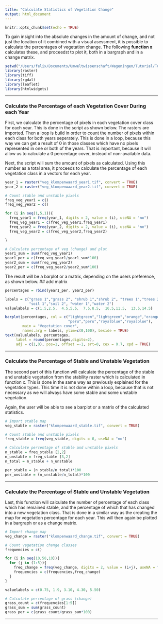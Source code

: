 ```yaml
---
title: "Calculate Statistics of Vegetation Change"
output: html_document
---
```


```r
knitr::opts_chunk$set(echo = TRUE)
```

To gain insight into the absolute changes in the amount of change, and not just the location of it combined with a visual asessment, it is possible to calculate the percentages of vegetation change. The following **function x** calculates these, and proceedst to plot it, both in a bargraph and in a change matrix.

```r
setwd("/Users/felix/Documents/Umweltwissenschaft/Wageningen/Tutorial/Tutorial_files") # Set to working directory
library(raster)
library(tiff)
library(rgdal)
library(leaflet)
library(htmlwidgets)
```
***
### Calculate the Percentage of each Vegetation Cover During each Year
First, we calculate the percentage of pixels in each vegetation cover class for each year. This is done in the script as shown below. The rasters are imported. Then a loop is build in order to count the number of pixels within each class for both years seperately. This is done in a loop, because this way we can get a result of 0 in those classes which have no pixels represented in one or both of the years. That is important, because it will allow us to calculate a 0 percentage cover, instead of non-available data.

Next, the script will sum the amount of pixels as calculated. Using this number as a total area, it proceeds to calculate the percentage of each vegetation class in a vectors for each year.

```r
year_1 = raster("veg_klompenwaard_year1.tif", convert = TRUE)
year_2 = raster("veg_klompenwaard_year2.tif", convert = TRUE)

# Count stable and unstable pixels
freq_veg_year1 = c()
freq_veg_year2 = c()

for (i in seq(1,5,1)){
  freq_year1 = freq(year_1, digits = 2, value = (i), useNA = "no")
  freq_veg_year1 = c(freq_veg_year1,freq_year1)
  freq_year2 = freq(year_2, digits = 2, value = (i), useNA = "no")
  freq_veg_year2 = c(freq_veg_year2,freq_year2)

}

# Calculate percentage of veg (change) and plot
year1_sum = sum(freq_veg_year1)
year1_per = c(freq_veg_year1/year1_sum*100)
year2_sum = sum(freq_veg_year2)
year2_per = c(freq_veg_year2/year2_sum*100)
```

The result will be a barplot or a matrix, depending on the users preference, as shown below.
## add matrix

```r
percentages = rbind(year1_per, year2_per)

labels = c("grass 1","grass 2", "shrub 1","shrub 2", "trees 1","trees 2", 
           "soil 1","soil 2", "water 1","water 2")
valuelabels = c(1.5,2.5,  4.5,5.5,  7.5,8.5,  10.5,11.5,  13.5,14.5)

barplot(percentages, col = c("lightgreen","lightgreen","orange","orange","violet","violet", 
                             "peru","peru","royalblue","royalblue"), 
        main = "Vegetation cover",
        names.arg = labels, ylim=c(0,100), beside = TRUE)
text(valuelabels, percentages,
     label = round(percentages,digits=2),
     adj = c(1,0), pos=1, offset =-1, srt=0, cex = 0.7, xpd = TRUE)
```

***
### Calculate the Percentage of Stable and Unstable Vegetation
The second part of this function will calculate the percentage of the stable and unstable vegetation from the stability raster which is calculated in function x. This is done in the same way as previously explained for the vegetation types. This time it is not done within a loop, because that is not necessary as we will always have some stable and some unstable vegetation.

Again, the user will be able to see a barplot or a matrix of the calculated statistics.

```r
# Import stable map
veg_stable = raster("klompenwaard_stable.tif", convert = TRUE)

# Count stable and unstable pixels
freq_stable = freq(veg_stable, digits = 0, useNA = "no")

# Calculate percentage of stable and unstable pixels
n_stable = freq_stable [2,2]
n_unstable = freq_stable [3,2]
n_total = n_stable + n_unstable

per_stable = (n_stable/n_total)*100
per_unstable = (n_unstable/n_total)*100
```

***
### Calculate the Percentage of Stable and Unstable Vegetation
Last, this function will calculate the number of percentage of each class which has remained stable, and the percentage of which that has changed into a new vegetation class. That is done in a similar way as the creating the map for vegetation percentage for each year. This will then again be plotted in a bargraph or as a change matrix.

```r
# Import change map
veg_change = raster("klompenwaard_change.tif", convert = TRUE)

# Count vegetation change classes
frequencies = c()

for (i in seq(10,50,10)){
  for (j in (1:5)){
    freq_change = freq(veg_change, digits = 2, value = (i+j), useNA = "no")
    frequencies = c(frequencies,freq_change)
  }
}

valuelabels = c(0.75, 1.9, 3.10, 4.30, 5.50)

# Calculate percentage of grass (change)
grass_count = c(frequencies[1:5])
grass_sum = sum(grass_count)
grass_per = c(grass_count/grass_sum*100)
```

***

